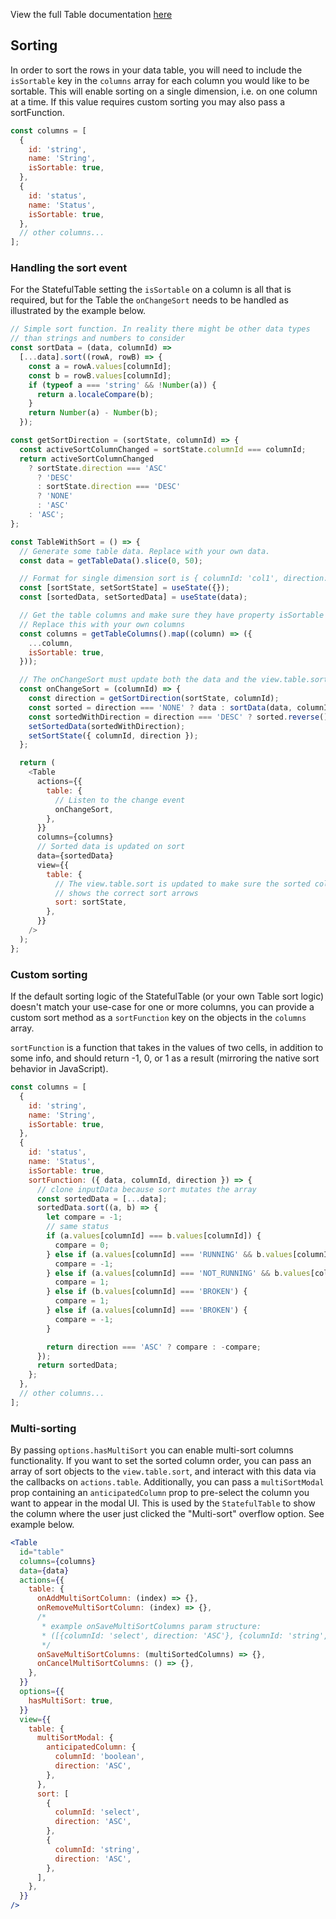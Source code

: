 View the full Table documentation [here](/docs/1-watson-iot-table--playground)

## Sorting

In order to sort the rows in your data table, you will need to include the `isSortable` key
in the `columns` array for each column you would like to be sortable. This will enable
sorting on a single dimension, i.e. on one column at a time. If this value requires custom
sorting you may also pass a sortFunction.

```js
const columns = [
  {
    id: 'string',
    name: 'String',
    isSortable: true,
  },
  {
    id: 'status',
    name: 'Status',
    isSortable: true,
  },
  // other columns...
];
```

### Handling the sort event

For the StatefulTable setting the `isSortable` on a column is all that is required, but for the
Table the `onChangeSort` needs to be handled as illustrated by the example below.

```js
// Simple sort function. In reality there might be other data types
// than strings and numbers to consider
const sortData = (data, columnId) =>
  [...data].sort((rowA, rowB) => {
    const a = rowA.values[columnId];
    const b = rowB.values[columnId];
    if (typeof a === 'string' && !Number(a)) {
      return a.localeCompare(b);
    }
    return Number(a) - Number(b);
  });

const getSortDirection = (sortState, columnId) => {
  const activeSortColumnChanged = sortState.columnId === columnId;
  return activeSortColumnChanged
    ? sortState.direction === 'ASC'
      ? 'DESC'
      : sortState.direction === 'DESC'
      ? 'NONE'
      : 'ASC'
    : 'ASC';
};

const TableWithSort = () => {
  // Generate some table data. Replace with your own data.
  const data = getTableData().slice(0, 50);

  // Format for single dimension sort is { columnId: 'col1', direction: 'ASC' }
  const [sortState, setSortState] = useState({});
  const [sortedData, setSortedData] = useState(data);

  // Get the table columns and make sure they have property isSortable
  // Replace this with your own columns
  const columns = getTableColumns().map((column) => ({
    ...column,
    isSortable: true,
  }));

  // The onChangeSort must update both the data and the view.table.sort states
  const onChangeSort = (columnId) => {
    const direction = getSortDirection(sortState, columnId);
    const sorted = direction === 'NONE' ? data : sortData(data, columnId);
    const sortedWithDirection = direction === 'DESC' ? sorted.reverse() : sorted;
    setSortedData(sortedWithDirection);
    setSortState({ columnId, direction });
  };

  return (
    <Table
      actions={{
        table: {
          // Listen to the change event
          onChangeSort,
        },
      }}
      columns={columns}
      // Sorted data is updated on sort
      data={sortedData}
      view={{
        table: {
          // The view.table.sort is updated to make sure the sorted column
          // shows the correct sort arrows
          sort: sortState,
        },
      }}
    />
  );
};
```

### Custom sorting

If the default sorting logic of the StatefulTable (or your own Table sort logic) doesn't
match your use-case for one or more columns, you can provide a custom sort method as a
`sortFunction` key on the objects in the `columns` array.

`sortFunction` is a function that takes in the values of two cells, in addition to some
info, and should return -1, 0, or 1 as a result (mirroring the native sort behavior in JavaScript).

```js
const columns = [
  {
    id: 'string',
    name: 'String',
    isSortable: true,
  },
  {
    id: 'status',
    name: 'Status',
    isSortable: true,
    sortFunction: ({ data, columnId, direction }) => {
      // clone inputData because sort mutates the array
      const sortedData = [...data];
      sortedData.sort((a, b) => {
        let compare = -1;
        // same status
        if (a.values[columnId] === b.values[columnId]) {
          compare = 0;
        } else if (a.values[columnId] === 'RUNNING' && b.values[columnId] === 'NOT_RUNNING') {
          compare = -1;
        } else if (a.values[columnId] === 'NOT_RUNNING' && b.values[columnId] === 'RUNNING') {
          compare = 1;
        } else if (b.values[columnId] === 'BROKEN') {
          compare = 1;
        } else if (a.values[columnId] === 'BROKEN') {
          compare = -1;
        }

        return direction === 'ASC' ? compare : -compare;
      });
      return sortedData;
    };
  },
  // other columns...
];
```

### Multi-sorting

By passing `options.hasMultiSort` you can enable multi-sort columns functionality. If you want to set the sorted column order,
you can pass an array of sort objects to the `view.table.sort`, and interact with this data via the callbacks on `actions.table`. Additionally,
you can pass a `multiSortModal` prop containing an `anticipatedColumn` prop to pre-select the column you want to appear in the modal UI.
This is used by the `StatefulTable` to show the column where the user just clicked the "Multi-sort" overflow option. See example below.

```jsx
<Table
  id="table"
  columns={columns}
  data={data}
  actions={{
    table: {
      onAddMultiSortColumn: (index) => {},
      onRemoveMultiSortColumn: (index) => {},
      /*
       * example onSaveMultiSortColumns param structure:
       * ([{columnId: 'select', direction: 'ASC'}, {columnId: 'string', direction: 'ASC'}]) => {}
       */
      onSaveMultiSortColumns: (multiSortedColumns) => {},
      onCancelMultiSortColumns: () => {},
    },
  }}
  options={{
    hasMultiSort: true,
  }}
  view={{
    table: {
      multiSortModal: {
        anticipatedColumn: {
          columnId: 'boolean',
          direction: 'ASC',
        },
      },
      sort: [
        {
          columnId: 'select',
          direction: 'ASC',
        },
        {
          columnId: 'string',
          direction: 'ASC',
        },
      ],
    },
  }}
/>
```
